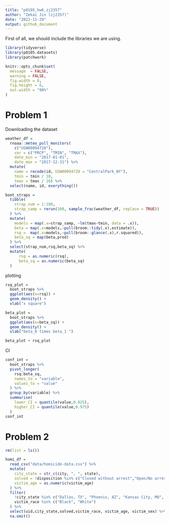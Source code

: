 ```yaml
---
title: "p8105_hw6_zj2357"
author: "Zekai Jin (zj2357)"
date: "2022-11-29"
output: github_document
---
```


First of all, we should include the libraries we are using.
```r
library(tidyverse)
library(p8105.datasets)
library(patchwork)

knitr::opts_chunk$set(
  message  = FALSE,
  warning = FALSE,
  fig.width = 8, 
  fig.height = 6,
  out.width = "90%"
)
```

# Problem 1
Downloading the dataset
```r
weather_df = 
  rnoaa::meteo_pull_monitors(
    c("USW00094728"),
    var = c("PRCP", "TMIN", "TMAX"), 
    date_min = "2017-01-01",
    date_max = "2017-12-31") %>%
  mutate(
    name = recode(id, USW00094728 = "CentralPark_NY"),
    tmin = tmin / 10,
    tmax = tmax / 10) %>%
  select(name, id, everything())
```

```r
boot_straps = 
  tibble(
    strap_num = 1:100,
    strap_samp = rerun(100, sample_frac(weather_df, replace = TRUE))
  ) %>%
  mutate(
    models = map(.x=strap_samp, ~lm(tmax~tmin, data = .x)),
    beta = map(.x=models,~pull(broom::tidy(.x),estimate)),
    rsq =  map(.x=models,~pull(broom::glance(.x),r.squared)),
    beta_sq = map(beta,prod)
  ) %>%
  select(strap_num,rsq,beta_sq) %>%
  mutate(
      rsq = as.numeric(rsq),
      beta_sq = as.numeric(beta_sq)
  )
```

plotting
```r
rsq_plot = 
  boot_straps %>%
  ggplot(aes(x=rsq)) +
  geom_density() +
  xlab("x square")

beta_plot = 
  boot_straps %>%
  ggplot(aes(x=beta_sq)) +
  geom_density() +
  xlab("beta_0 times beta_1 ")

beta_plot + rsq_plot


```

CI
```r
conf_int =
  boot_straps %>%
  pivot_longer(
    rsq:beta_sq,
    names_to = "variable",
    values_to = "value"
  ) %>%
  group_by(variable) %>%
  summarise(
    lower_CI = quantile(value,0.025),
    higher_CI = quantile(value,0.975)
  )
conf_int
```

# Problem 2
```r
rm(list = ls())

homi_df = 
  read_csv("data/homicide-data.csv") %>%
  mutate(
    city_state = str_c(city, ", ", state),
    solved = !disposition %in% c("Closed without arrest","Open/No arrest"),
    victim_age = as.numeric(victim_age)
  ) %>%
  filter(
    !city_state %in% c("Dallas, TX", "Phoenix, AZ", "Kansas City, MO", "Tulsa, AL"),
    victim_race %in% c("Black", "White")
  ) %>%
  select(uid,city_state,solved,victim_race, victim_age, victim_sex) %>%
  na.omit()



```






